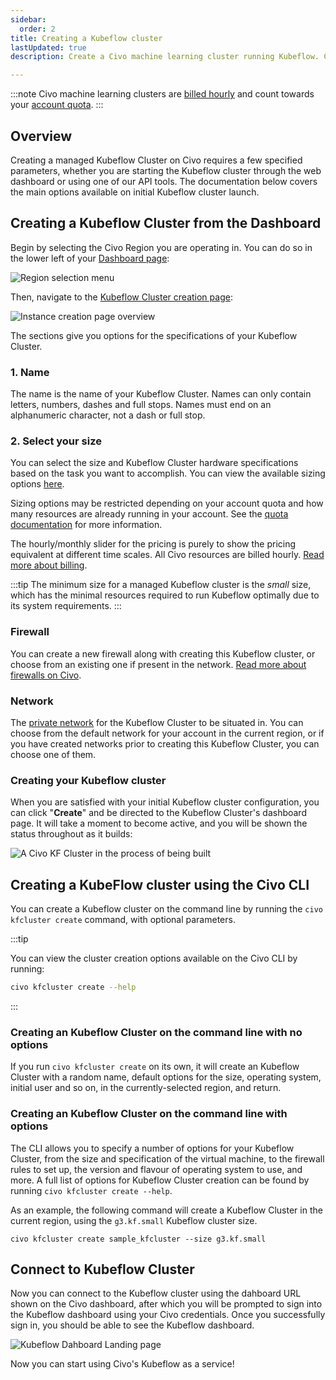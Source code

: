 ```yaml
---
sidebar:
  order: 2
title: Creating a Kubeflow cluster
lastUpdated: true
description: Create a Civo machine learning cluster running Kubeflow. Choose from the options that suit your needs.

---
```

:::note
Civo machine learning clusters are [billed hourly](/account/billing/) and count towards your [account quota](/account/quota/).
:::


## Overview

Creating a managed Kubeflow Cluster on Civo requires a few specified parameters, whether you are starting the Kubeflow cluster through the web dashboard or using one of our API tools. The documentation below covers the main options available on initial Kubeflow cluster launch.

<Tabs groupId="create-instance">

<TabItem value="dashboard" label="Dashboard">

## Creating a Kubeflow Cluster from the Dashboard

Begin by selecting the Civo Region you are operating in. You can do so in the lower left of your [Dashboard page](https://dashboard.civo.com):

![Region selection menu](images/region-select.png)

Then, navigate to the [Kubeflow Cluster creation page](https://dashboard.civo.com/kfclusters/new):

![Instance creation page overview](./images/create-kf-cluster.png)

The sections give you options for the specifications of your Kubeflow Cluster.

### 1. Name

The name is the name of your Kubeflow Cluster. Names can only contain letters, numbers, dashes and full stops. Names must end on an alphanumeric character, not a dash or full stop.

### 2. Select your size

You can select the size and Kubeflow Cluster hardware specifications based on the task you want to accomplish. You can view the available sizing options [here](https://www.civo.com/pricing).

Sizing options may be restricted depending on your account quota and how many resources are already running in your account. See the [quota documentation](/account/quota/) for more information.

The hourly/monthly slider for the pricing is purely to show the pricing equivalent at different time scales. All Civo resources are billed hourly. [Read more about billing](/account/billing/).

:::tip
The minimum size for a managed Kubeflow cluster is the *small* size, which has the minimal resources required to run Kubeflow optimally due to its system requirements.
:::

### Firewall

You can create a new firewall along with creating this Kubeflow cluster, or choose from an existing one if present in the network. [Read more about firewalls on Civo](/networking/firewalls/).

### Network

The [private network](/networking/private-networks/) for the Kubeflow Cluster to be situated in. You can choose from the default network for your account in the current region, or if you have created networks prior to creating this Kubeflow Cluster, you can choose one of them.

### Creating your Kubeflow cluster

When you are satisfied with your initial Kubeflow cluster configuration, you can click "**Create**" and be directed to the Kubeflow Cluster's dashboard page. It will take a moment to become active, and you will be shown the status throughout as it builds:

![A Civo KF Cluster in the process of being built](images/kf-building.png)
</TabItem>

<TabItem value="cli" label="Civo CLI">

## Creating a KubeFlow cluster using the Civo CLI

You can create a Kubeflow cluster on the command line by running the `civo kfcluster create` command, with optional parameters.

:::tip

You can view the cluster creation options available on the Civo CLI by running:

```bash
civo kfcluster create --help
```

:::

### Creating an Kubeflow Cluster on the command line with no options

If you run `civo kfcluster create` on its own, it will create an Kubeflow Cluster with a random name, default options for the size, operating system, initial user and so on, in the currently-selected region, and return.

### Creating an Kubeflow Cluster on the command line with options

The CLI allows you to specify a number of options for your Kubeflow Cluster, from the size and specification of the virtual machine, to the firewall rules to set up, the version and flavour of operating system to use, and more. A full list of options for Kubeflow Cluster creation can be found by running `civo kfcluster create --help`.

As an example, the following command will create a Kubeflow Cluster in the current region, using the `g3.kf.small` Kubeflow cluster size.

```console
civo kfcluster create sample_kfcluster --size g3.kf.small
```

</TabItem>
</Tabs>

## Connect to Kubeflow Cluster

Now you can connect to the Kubeflow cluster using the dahboard URL shown on the Civo dashboard, after which you will be prompted to sign into the Kubeflow dashboard using your Civo credentials. Once you successfully sign in, you should be able to see the Kubeflow dashboard.

![Kubeflow Dahboard Landing page](images/dashboard.png)

Now you can start using Civo's Kubeflow as a service!
